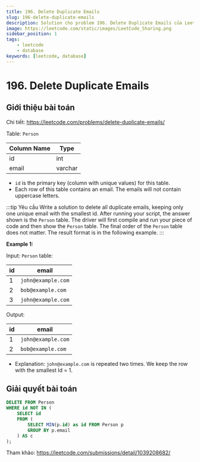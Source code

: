 ```yaml
---
title: 196. Delete Duplicate Emails
slug: 196-delete-duplicate-emails
description: Solution cho problem 196. Delete Duplicate Emails của LeetCode
image: https://leetcode.com/static/images/LeetCode_Sharing.png
sidebar_position: 1
tags:
    - leetcode
    - database
keywords: [leetcode, database]
---
```


# 196. Delete Duplicate Emails

## Giới thiệu bài toán

Chi tiết: https://leetcode.com/problems/delete-duplicate-emails/

Table: `Person`

| Column Name | Type    |
| ----------- | ------- |
| id          | int     |
| email       | varchar |

- `id` is the primary key (column with unique values) for this table.
- Each row of this table contains an email. The emails will not contain uppercase letters.
 
:::tip Yêu cầu
Write a solution to delete all duplicate emails, keeping only one unique email with the smallest id. After running your script, the answer shown is the `Person` table. The driver will first compile and run your piece of code and then show the `Person` table. The final order of the `Person` table does not matter. The result format is in the following example.
:::

**Example 1:**

Input: `Person` table:

| id | email              |
| -- | ------------------ |
| 1  | `john@example.com` |
| 2  | `bob@example.com`  |
| 3  | `john@example.com` |

Output: 

| id | email              |
| -- | ------------------ |
| 1  | `john@example.com` |
| 2  | `bob@example.com`  |

- Explanation: `john@example.com` is repeated two times. We keep the row with the smallest Id = 1.

## Giải quyết bài toán

```sql
DELETE FROM Person
WHERE id NOT IN (
    SELECT id
    FROM (
        SELECT MIN(p.id) as id FROM Person p
        GROUP BY p.email
    ) AS c
);
```

Tham khảo: https://leetcode.com/submissions/detail/1039208682/